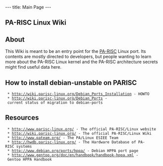 ---
title: Main Page
---

== PA-RISC Linux Wiki ==

== About ==

This Wiki is meant to be an entry point for the [[http://en.wikipedia.org/wiki/PARISC|PA-RISC]] Linux port. Its contents are mostly directed to developers, but people wanting to learn more about the PA-RISC Linux kernel and the PA-RISC architecture secrets might find useful data here.

== How to install debian-unstable on PARISC ==

  * http://wiki.parisc-linux.org/Debian_Ports_Installation - HOWTO
  * http://wiki.parisc-linux.org/Debian_Ports - current status of migration to debian-ports

== Resources ==

  * http://www.parisc-linux.org/ - The official PA-RISC/Linux website
  * http://wiki.parisc-linux.org/ - The official PA-RISC/Linux Wiki
  * http://www.pateam.org/ - The PA/Linux ESIEE Team
  * http://hwdb.parisc-linux.org/ - The Hardware Database of PA-RISC systems
  * http://www.debian.org/ports/hppa/ - Debian HPPA port page
  * http://www.gentoo.org/doc/en/handbook/handbook-hppa.xml - Gentoo HPPA Handbook
